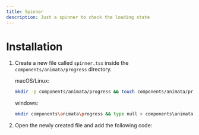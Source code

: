 ```yaml
---
title: Spinner
description: Just a spinner to check the loading state
---
```


<ComponentPreview name="progress-spinner--docs" />

# Installation

1. Create a new file called `spinner.tsx` inside the `components/animata/progress` directory.

   macOS/Linux:
   ```bash
   mkdir -p components/animata/progress && touch components/animata/progress/spinner.tsx
   ```

   windows:
   ```bash
   mkdir components\animata\progress && type null > components\animata\progress\spinner.tsx
   ```

2. Open the newly created file and add the following code:

```jsx file=<rootDir>/animata/progress/spinner.tsx

```
